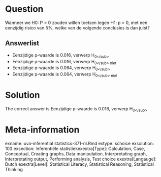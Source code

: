 Question
========

Wanneer we H0: P = 0 zouden willen toetsen tegen H1: p > 0, met een eenzijdig risico van 5%, welke van de volgende conclusies is dan juist? 

Answerlist
----------
* Eenzijdige p-waarde is 0.016, verwerp H<sub>0<\/sub>
* Eenzijdige p-waarde is 0.016, verwerp H<sub>0<\/sub> niet
* Eenzijdige p-waarde is 0.064, verwerp H<sub>0<\/sub>
* Eenzijdige p-waarde is 0.064, verwerp H<sub>0<\/sub> niet

Solution
========

The correct answer is  Eenzijdige p-waarde is 0.016, verwerp H<sub>0<\/sub> 

Meta-information
================
exname: uva-inferential statistics-371-nl.Rmd 
extype: schoice 
exsolution: 100 
exsection: Inferentiële statistiekexextra[Type]: Calculation, Case, Conceptual, Creating graphs, Data manipulation, Interpretating graph, Interpretating output, Performing analysis, Test choice 
exextra[Langauge]: Dutch 
exextra[Level]: Statistical Literacy, Statistical Reasoning, Statistical Thinking 
